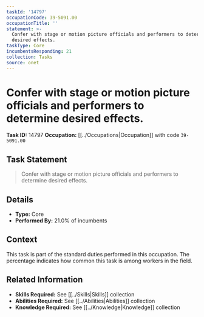 ```yaml
---
taskId: '14797'
occupationCode: 39-5091.00
occupationTitle: ''
statement: >-
  Confer with stage or motion picture officials and performers to determine
  desired effects.
taskType: Core
incumbentsResponding: 21
collection: Tasks
source: onet
---
```

# Confer with stage or motion picture officials and performers to determine desired effects.

**Task ID:** 14797
**Occupation:** [[../Occupations|Occupation]] with code `39-5091.00`

## Task Statement

> Confer with stage or motion picture officials and performers to determine desired effects.

## Details

- **Type:** Core
- **Performed By:** 21.0% of incumbents

## Context

This task is part of the standard duties performed in this occupation. The percentage indicates how common this task is among workers in the field.

## Related Information

- **Skills Required:** See [[../Skills|Skills]] collection
- **Abilities Required:** See [[../Abilities|Abilities]] collection
- **Knowledge Required:** See [[../Knowledge|Knowledge]] collection
